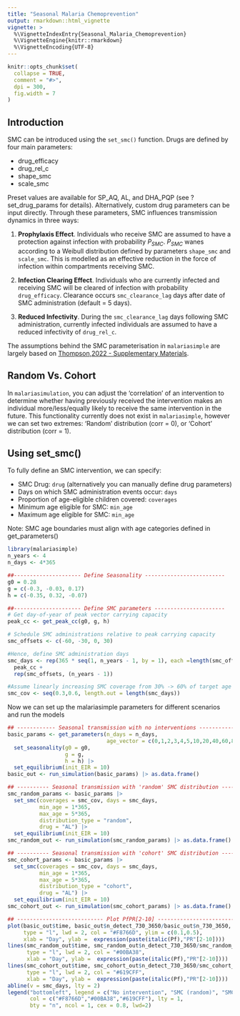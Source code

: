 ```yaml
---
title: "Seasonal Malaria Chemoprevention"
output: rmarkdown::html_vignette
vignette: >
  %\VignetteIndexEntry{Seasonal_Malaria_Chemoprevention}
  %\VignetteEngine{knitr::rmarkdown}
  %\VignetteEncoding{UTF-8}
---
```


```r
knitr::opts_chunk$set(
  collapse = TRUE,
  comment = "#>",
  dpi = 300,
  fig.width = 7
)
```

## Introduction

SMC can be introduced using the `set_smc()` function. Drugs are defined by four main parameters:

- drug_efficacy
- drug_rel_c
- shape_smc 
- scale_smc 

Preset values are available for SP_AQ, AL, and DHA_PQP (see ?set_drug_params for details). Alternatively, custom drug parameters can be input directly. Through these parameters, SMC influences transmission dynamics in three ways:

1. **Prophylaxis Effect**. Individuals who receive SMC are assumed to have a protection against infection with probability $P_{SMC}$. $P_{SMC}$ wanes according to a Weibull distribution defined by parameters `shape_smc` and `scale_smc`. This is modelled as an effective reduction in the force of infection within compartments receiving SMC. 

1. **Infection Clearing Effect**. Individuals who are currently infected and receiving SMC will be cleared of infection with probability `drug_efficacy`. Clearance occurs `smc_clearance_lag` days after date of SMC administration (default = 5 days).

1. **Reduced Infectivity**. During the `smc_clearance_lag` days following SMC administration, currently infected individuals are assumed to have a reduced infectivity of `drug_rel_c`. 

The assumptions behind the SMC parameterisation in `malariasimple` are largely based on [Thompson,2022 - Supplementary Materials](https://ars.els-cdn.com/content/image/1-s2.0-S2214109X22004168-mmc1.pdf).

## Random Vs. Cohort
In `malariasimulation`, you can adjust the 'correlation' of an intervention to determine whether having previously received the intervention makes an individual more/less/equally likely to receive the same intervention in the future. This functionality currently does not exist in `malariasimple`, however we can set two extremes: 'Random' distribution (corr = 0), or 'Cohort' distribution (corr = 1).  

## Using set_smc()
To fully define an SMC intervention, we can specify:

 - SMC Drug: `drug` (alternatively you can manually define drug parameters)
 - Days on which SMC administration events occur: `days`
 - Proportion of age-eligible children covered: `coverages`
 - Minimum age eligible for SMC: `min_age`
 - Maximum age eligible for SMC: `min_age`
 
Note: SMC age boundaries must align with age categories defined in get_parameters()

```r
library(malariasimple)
n_years <- 4
n_days <- 4*365

##--------------------- Define Seasonality -------------------------
g0 = 0.28
g = c(-0.3, -0.03, 0.17)
h = c(-0.35, 0.32, -0.07)

##--------------------- Define SMC parameters ----------------------
# Get day-of-year of peak vector carrying capacity
peak_cc <- get_peak_cc(g0, g, h)

# Schedule SMC administrations relative to peak carrying capacity 
smc_offsets <- c(-60, -30, 0, 30)

#Hence, define SMC administration days
smc_days <- rep(365 * seq(1, n_years - 1, by = 1), each =length(smc_offsets)) +
  peak_cc +
  rep(smc_offsets, (n_years - 1))

#Assume linearly increasing SMC coverage from 30% -> 60% of target age group
smc_cov <- seq(0.3,0.6, length.out = length(smc_days))
```

Now we can set up the malariasimple parameters for different scenarios and run the models

```r
## ------------ Seasonal transmission with no interventions ---------------
basic_params <- get_parameters(n_days = n_days,
                               age_vector = c(0,1,2,3,4,5,10,20,40,60,80)*365) |>
  set_seasonality(g0 = g0,
                  g = g, 
                  h = h) |>
  set_equilibrium(init_EIR = 10)
basic_out <- run_simulation(basic_params) |> as.data.frame()

## ---------- Seasonal transmission with 'random' SMC distribution --------
smc_random_params <- basic_params |>
  set_smc(coverages = smc_cov, days = smc_days,
          min_age = 1*365,
          max_age = 5*365,
          distribution_type = "random",
          drug = "AL") |>
  set_equilibrium(init_EIR = 10)
smc_random_out <- run_simulation(smc_random_params) |> as.data.frame()

## ---------- Seasonal transmission with 'cohort' SMC distribution --------
smc_cohort_params <- basic_params |>
  set_smc(coverages = smc_cov, days = smc_days,
          min_age = 1*365,
          max_age = 5*365,
          distribution_type = "cohort",
          drug = "AL") |>
  set_equilibrium(init_EIR = 10)
smc_cohort_out <- run_simulation(smc_cohort_params) |> as.data.frame()

## --------------------------- Plot PfPR[2-10] ---------------------------- 
plot(basic_out$time, basic_out$n_detect_730_3650/basic_out$n_730_3650,
     type = "l", lwd = 2, col = "#F8766D", ylim = c(0.1,0.5),
     xlab = "Day", ylab =  expression(paste(italic(Pf),"PR"[2-10])))
lines(smc_random_out$time, smc_random_out$n_detect_730_3650/smc_random_out$n_730_3650,
      type = "l", lwd = 2, col = "#00BA38",
      xlab = "Day", ylab =  expression(paste(italic(Pf),"PR"[2-10])))
lines(smc_cohort_out$time, smc_cohort_out$n_detect_730_3650/smc_cohort_out$n_730_3650,
      type = "l", lwd = 2, col = "#619CFF",
      xlab = "Day", ylab =  expression(paste(italic(Pf),"PR"[2-10])))
abline(v = smc_days, lty = 2)
legend("bottomleft", legend = c("No intervention", "SMC (random)", "SMC (cohort)"), 
       col = c("#F8766D","#00BA38","#619CFF"), lty = 1, 
       bty = "n", ncol = 1, cex = 0.8, lwd=2)
```

